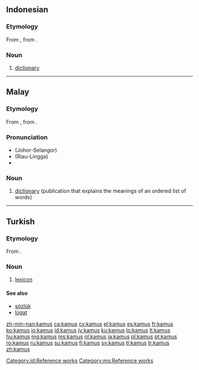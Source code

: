 {{also|ƙamus}}
==Indonesian==

===Etymology===
From {{etyl|ar|id}} {{term|قاموس|tr=qāmūs|sc=Arab|lang=ar}}, from {{etyl|grc|id}} {{term|ὠκεανός|tr=ōkeanós|sc=polytonic|lang=grc}}.

===Noun===
{{id-noun}}

# [[dictionary]]

[[Category:id:Reference works]]

----

==Malay==

===Etymology===
From {{etyl|ar|ms}} {{term|قاموس|tr=qāmūs|sc=Arab|lang=ar}}, from {{etyl|grc|ms}} {{term|ὠκεανός|tr=ōkeanós|sc=polytonic|lang=grc}}.

===Pronunciation===
* (Johor-Selangor) {{IPA|/kamos/|lang=ms}}
* (Riau-Lingga) {{IPA|/kamʊs/|lang=ms}}
* {{rhymes|amos|mos|os|lang=ms}}

===Noun===
{{head|ms|noun}}

# [[dictionary]] (publication that explains the meanings of an ordered list of words)

[[Category:ms:Reference works]]

----

==Turkish==

===Etymology===
From {{etyl|ar|tr}} {{term|lang=ar|قاموس|tr=qāmūs}}.

===Noun===
{{head|tr|noun}}

# {{obsolete|lang=tr}} [[lexicon]]

====See also====
* [[sözlük]]
* [[lügat]]

[[zh-min-nan:kamus]]
[[ca:kamus]]
[[cy:kamus]]
[[el:kamus]]
[[es:kamus]]
[[fr:kamus]]
[[ko:kamus]]
[[io:kamus]]
[[id:kamus]]
[[jv:kamus]]
[[ku:kamus]]
[[lo:kamus]]
[[lt:kamus]]
[[hu:kamus]]
[[mg:kamus]]
[[ms:kamus]]
[[nl:kamus]]
[[ja:kamus]]
[[pl:kamus]]
[[pt:kamus]]
[[ro:kamus]]
[[ru:kamus]]
[[su:kamus]]
[[fi:kamus]]
[[sv:kamus]]
[[tl:kamus]]
[[tr:kamus]]
[[zh:kamus]]